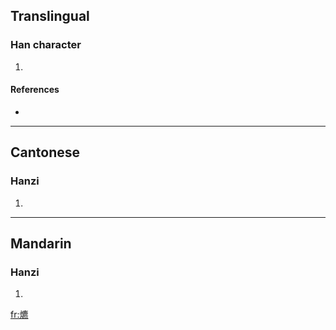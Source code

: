 ==Translingual==

===Han character===
{{Han char|rn=86|rad=火|as=15|sn=19|four=9083<sub>1</sub>|canj=火戈心火 (FIPF)}}

# {{defn|Han|sort=火15}}

====References====
* {{Han ref|kx=0686.220|dkj=19546|dj=1099.090|hdz=32246.030|uh=720A|ud=29194|bh=F26A|bd=62058}}

----

==Cantonese==

===Hanzi===
{{yue-hanzi|jyut=|y=ngou4}}

# {{defn|Cantonese|sort=火15}}

----

==Mandarin==

===Hanzi===
{{cmn-hanzi|pin=[[āo]] ([[ao1]]), [[áo]] ([[ao2]])|wg=ao<sup>1</sup>, ao<sup>2</sup>}}

# {{defn|Mandarin|sort=火15}}

[[fr:爊]]